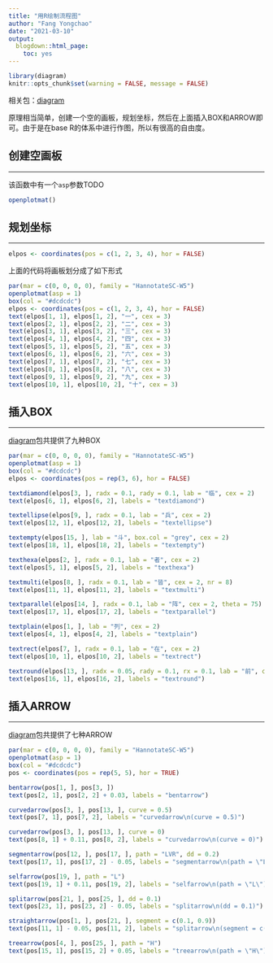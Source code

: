 ```yaml
---
title: "用R绘制流程图"
author: "Fang Yongchao"
date: "2021-03-10"
output:
  blogdown::html_page:
    toc: yes
---
```


```r
library(diagram)
knitr::opts_chunk$set(warning = FALSE, message = FALSE)
```

相关包：[diagram](https://mirrors.tuna.tsinghua.edu.cn/CRAN/web/packages/diagram/index.html)

原理相当简单，创建一个空的画板，规划坐标，然后在上面插入BOX和ARROW即可。由于是在base R的体系中进行作图，所以有很高的自由度。

## 创建空画板

------------------------------

该函数中有一个`asp`参数TODO

```r
openplotmat()
```

## 规划坐标

------------------------------

```r
elpos <- coordinates(pos = c(1, 2, 3, 4), hor = FALSE)
```

上面的代码将画板划分成了如下形式

```r
par(mar = c(0, 0, 0, 0), family = "HannotateSC-W5")
openplotmat(asp = 1)
box(col = "#dcdcdc")
elpos <- coordinates(pos = c(1, 2, 3, 4), hor = FALSE)
text(elpos[1, 1], elpos[1, 2], "一", cex = 3)
text(elpos[2, 1], elpos[2, 2], "二", cex = 3)
text(elpos[3, 1], elpos[3, 2], "三", cex = 3)
text(elpos[4, 1], elpos[4, 2], "四", cex = 3)
text(elpos[5, 1], elpos[5, 2], "五", cex = 3)
text(elpos[6, 1], elpos[6, 2], "六", cex = 3)
text(elpos[7, 1], elpos[7, 2], "七", cex = 3)
text(elpos[8, 1], elpos[8, 2], "八", cex = 3)
text(elpos[9, 1], elpos[9, 2], "九", cex = 3)
text(elpos[10, 1], elpos[10, 2], "十", cex = 3)
```

## 插入BOX

------------------------------

[diagram](https://mirrors.tuna.tsinghua.edu.cn/CRAN/web/packages/diagram/index.html)包共提供了九种BOX

```r
par(mar = c(0, 0, 0, 0), family = "HannotateSC-W5")
openplotmat(asp = 1)
box(col = "#dcdcdc")
elpos <- coordinates(pos = rep(3, 6), hor = FALSE)

textdiamond(elpos[3, ], radx = 0.1, rady = 0.1, lab = "临", cex = 2)
text(elpos[6, 1], elpos[6, 2], labels = "textdiamond")

textellipse(elpos[9, ], radx = 0.1, lab = "兵", cex = 2)
text(elpos[12, 1], elpos[12, 2], labels = "textellipse")

textempty(elpos[15, ], lab = "斗", box.col = "grey", cex = 2)
text(elpos[18, 1], elpos[18, 2], labels = "textempty")

texthexa(elpos[2, ], radx = 0.1, lab = "者", cex = 2)
text(elpos[5, 1], elpos[5, 2], labels = "texthexa")

textmulti(elpos[8, ], radx = 0.1, lab = "皆", cex = 2, nr = 8)
text(elpos[11, 1], elpos[11, 2], labels = "textmulti")

textparallel(elpos[14, ], radx = 0.1, lab = "阵", cex = 2, theta = 75)
text(elpos[17, 1], elpos[17, 2], labels = "textparallel")

textplain(elpos[1, ], lab = "列", cex = 2)
text(elpos[4, 1], elpos[4, 2], labels = "textplain")

textrect(elpos[7, ], radx = 0.1, lab = "在", cex = 2)
text(elpos[10, 1], elpos[10, 2], labels = "textrect")

textround(elpos[13, ], radx = 0.05, rady = 0.1, rx = 0.1, lab = "前", cex = 2)
text(elpos[16, 1], elpos[16, 2], labels = "textround")
```


## 插入ARROW

------------------------------

[diagram](https://mirrors.tuna.tsinghua.edu.cn/CRAN/web/packages/diagram/index.html)包共提供了七种ARROW

```r
par(mar = c(0, 0, 0, 0), family = "HannotateSC-W5")
openplotmat(asp = 1)
box(col = "#dcdcdc")
pos <- coordinates(pos = rep(5, 5), hor = TRUE)

bentarrow(pos[1, ], pos[3, ])
text(pos[2, 1], pos[2, 2] + 0.03, labels = "bentarrow")

curvedarrow(pos[3, ], pos[13, ], curve = 0.5)
text(pos[7, 1], pos[7, 2], labels = "curvedarrow\n(curve = 0.5)")

curvedarrow(pos[3, ], pos[13, ], curve = 0)
text(pos[8, 1] + 0.11, pos[8, 2], labels = "curvedarrow\n(curve = 0)")

segmentarrow(pos[12, ], pos[17, ], path = "LVR", dd = 0.2)
text(pos[17, 1], pos[17, 2] - 0.05, labels = "segmentarrow\n(path = \"LVR\")")

selfarrow(pos[19, ], path = "L")
text(pos[19, 1] + 0.11, pos[19, 2], labels = "selfarrow\n(path = \"L\")")

splitarrow(pos[21, ], pos[25, ], dd = 0.1)
text(pos[23, 1], pos[23, 2] - 0.05, labels = "splitarrow\n(dd = 0.1)")

straightarrow(pos[1, ], pos[21, ], segment = c(0.1, 0.9))
text(pos[11, 1] - 0.05, pos[11, 2], labels = "splitarrow\n(segment = c(0.1, 0.9))", srt = 90)

treearrow(pos[4, ], pos[25, ], path = "H")
text(pos[15, 1], pos[15, 2] + 0.05, labels = "treearrow\n(path = \"H\")")
```





